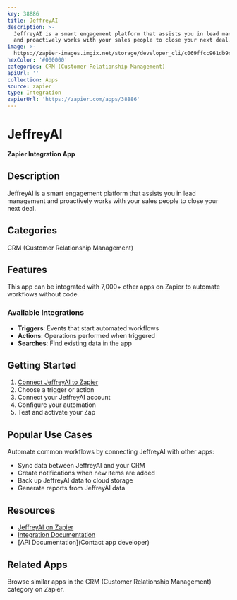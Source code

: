 ```yaml
---
key: 38886
title: JeffreyAI
description: >-
  JeffreyAI is a smart engagement platform that assists you in lead management
  and proactively works with your sales people to close your next deal.
image: >-
  https://zapier-images.imgix.net/storage/developer_cli/c069ffcc961db9c5ff34fc9c15fc93cf_2.png?auto=format%2Ccompress&ixlib=python-3.0.0&q=50
hexColor: '#000000'
categories: CRM (Customer Relationship Management)
apiUrl: ''
collection: Apps
source: zapier
type: Integration
zapierUrl: 'https://zapier.com/apps/38886'
---
```

# JeffreyAI

**Zapier Integration App**

## Description

JeffreyAI is a smart engagement platform that assists you in lead management and proactively works with your sales people to close your next deal.

## Categories

CRM (Customer Relationship Management)

## Features

This app can be integrated with 7,000+ other apps on Zapier to automate workflows without code.

### Available Integrations

- **Triggers**: Events that start automated workflows
- **Actions**: Operations performed when triggered
- **Searches**: Find existing data in the app

## Getting Started

1. [Connect JeffreyAI to Zapier](https://zapier.com/apps/38886)
2. Choose a trigger or action
3. Connect your JeffreyAI account
4. Configure your automation
5. Test and activate your Zap

## Popular Use Cases

Automate common workflows by connecting JeffreyAI with other apps:

- Sync data between JeffreyAI and your CRM
- Create notifications when new items are added
- Back up JeffreyAI data to cloud storage
- Generate reports from JeffreyAI data

## Resources

- [JeffreyAI on Zapier](https://zapier.com/apps/38886)
- [Integration Documentation](https://zapier.com/apps/38886/integrations)
- [API Documentation](Contact app developer)

## Related Apps

Browse similar apps in the CRM (Customer Relationship Management) category on Zapier.
